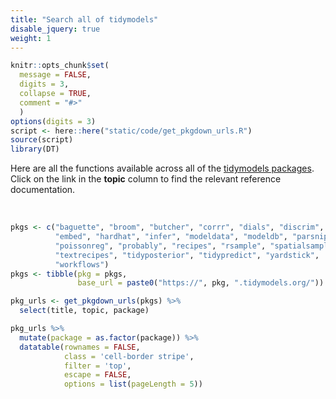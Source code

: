 ```yaml
---
title: "Search all of tidymodels"
disable_jquery: true
weight: 1
---
```


```r
knitr::opts_chunk$set(
  message = FALSE,
  digits = 3,
  collapse = TRUE,
  comment = "#>"
  )
options(digits = 3)
script <- here::here("static/code/get_pkgdown_urls.R")
source(script)
library(DT)
```


Here are all the functions available across all of the [tidymodels packages](/packages/). Click on the link in the **topic** column to find the relevant reference documentation.

<br>

```r
pkgs <- c("baguette", "broom", "butcher", "corrr", "dials", "discrim", 
          "embed", "hardhat", "infer", "modeldata", "modeldb", "parsnip", "plsmod",
          "poissonreg", "probably", "recipes", "rsample", "spatialsample", 
          "textrecipes", "tidyposterior", "tidypredict", "yardstick", 
          "workflows")
pkgs <- tibble(pkg = pkgs, 
               base_url = paste0("https://", pkg, ".tidymodels.org/")) 

pkg_urls <- get_pkgdown_urls(pkgs) %>% 
  select(title, topic, package)
```


```r
pkg_urls %>% 
  mutate(package = as.factor(package)) %>% 
  datatable(rownames = FALSE,
            class = 'cell-border stripe',
            filter = 'top',
            escape = FALSE,
            options = list(pageLength = 5))
```





